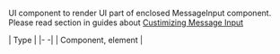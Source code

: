 UI component to render UI part of enclosed MessageInput component.
Please read section in guides about [Custimizing Message Input](/reactnative/guides/message-input)

| Type |
|- -|
| Component, element |
